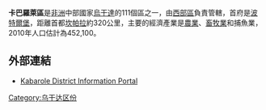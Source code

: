 {{Infobox settlement
|name=卡巴羅萊區
|settlement_type=
|native_name      =
|nickname           = 
|image_skyline      
|image_size          = 
|image_caption       =
|image_flag         = 
|image_seal         =
|image_map          = Kabarole District Uganda.png
|map_caption        = 
|coordinates_region   = UG
|subdivision_type1  = 國家
|subdivision_name1  = {{flag|Uganda}}
|subdivision_type2  = 地理區
|subdivision_name2  = [[西部區_(烏干達)|西部區]]
|subdivision_type3  = 首府
|subdivision_name3 = [[波特爾堡|波特爾堡]]
|subdivision_type4 = 
|subdivision_name4 = 
|leader_title       =
|leader_name        =
|established_title  =
|established_date   = 
|area_magnitude     = 
|area_total_km2         =  
|area_land_km2          = 
|area_water_km2         = 
|population_as_of   = 2010估計
|population_note    = 
|population_total   =452,100
|population_metro   = 
|population_density_km2 = 
|timezone           =[[東非時間|東非時間]]
|utc_offset         = +3
|timezone_DST       = 
|utc_offset_DST     = 
|latd=00|latm=36|lats=|latNS=N
|longd=30|longm=18|longs=|longEW=E
|elevation_m          = 
|blank_name             =
|blank_info             =
|website            =[https://archive.is/20040201080852/http://www.kabarole.go.ug/]
|footnotes          = 
}}

'''卡巴羅萊區'''是[[非洲|非洲]]中部國家[[烏干達|烏干達]]的111個區之一，由[[西部區_(烏干達)|西部區]]負責管轄，首府是[[波特爾堡|波特爾堡]]，距離首都[[坎帕拉|坎帕拉]]約320公里，主要的經濟產業是[[農業|農業]]、[[畜牧業|畜牧業]]和捕魚業，2010年人口估計為452,100。

==外部連結==
* [https://archive.is/20040201080852/http://www.kabarole.go.ug/ Kabarole District Information Portal]

{{coord|00|36|N|30|18|E|region:UG_type:adm1st|display=title}}

{{Uganda-stub}}
{{烏干達行政區劃}}

[[Category:乌干达区份|Category:乌干达区份]]